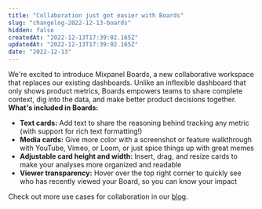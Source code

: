 ```yaml
---
title: "Collaboration just got easier with Boards"
slug: "changelog-2022-12-13-boards"
hidden: false
createdAt: "2022-12-13T17:39:02.165Z"
updatedAt: "2022-12-13T17:39:02.165Z"
date: "2022-12-13"
---
```


We're excited to introduce Mixpanel Boards, a new collaborative workspace that replaces our existing dashboards. Unlike an inflexible dashboard that only shows product metrics, Boards empowers teams to share complete context, dig into the data, and make better product decisions together. **What's included in Boards:**
- **Text cards:** Add text to share the reasoning behind tracking any metric (with support for rich text formatting!)
- **Media cards:** Give more color with a screenshot or feature walkthrough with YouTube, Vimeo, or Loom, or just spice things up with great memes
- **Adjustable card height and width:** Insert, drag, and resize cards to make your analyses more organized and readable
- **Viewer transparency:** Hover over the top right corner to quickly see who has recently viewed your Board, so you can know your impact

Check out more use cases for collaboration in our [blog](https://mixpanel.com/blog/boards-collaborate-cards-mixpanel-feature-update/).
